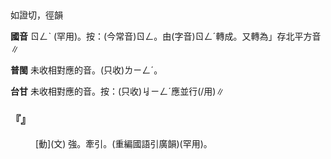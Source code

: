 
=={{ruby|扔|ㄖㄥˋ }}==

如證切，徑韻

'''國音''' <rt>ㄖㄥˋ </rt>(罕用)。按：(今常音)<rt>ㄖㄥ</rt>。由(字音)<rt>ㄖㄥˊ</rt>轉成。又轉為{{ruby|「|ㄖㄥˇ}}」存北平方音∥

'''普閩''' 未收相對應的音。(只收)<rt>ㄌㄧㄥˊ</rt>。

'''台甘''' 未收相對應的音。按：(只收)<rt>ㆢㄧㄥˊ</rt>{{ruby|。|ㆢㄧㄥˊ}}{{ruby|/|ㄌㄧㄥˊ}}應並行(/用)∥

    

==='''『{{ruby|扔|ㄖㄥˋ }}』'''===
: [動](文) 強。牽引。(重編國語引廣韻)(罕用)。
    
